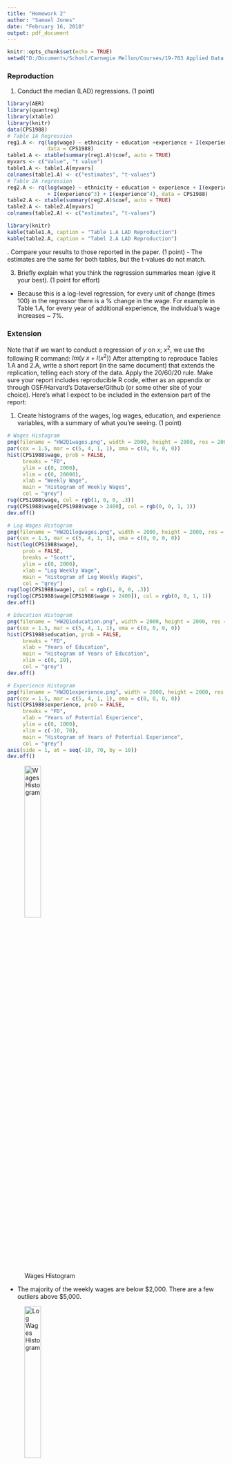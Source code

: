 ---
title: "Homework 2"
author: "Samuel Jones"
date: "February 16, 2018"
output: pdf_document
---
```{r setup, include=FALSE}
knitr::opts_chunk$set(echo = TRUE)
setwd("D:/Documents/School/Carnegie Mellon/Courses/19-703 Applied Data Analysis I/Homework")
```
### Reproduction
1. Conduct the median (LAD) regressions. (1 point)
```{r, warning=FALSE, message=FALSE, cache=TRUE, autodep=TRUE, fig.align='center'}
library(AER)
library(quantreg)
library(xtable)
library(knitr)
data(CPS1988)
# Table 1A Regression
reg1.A <- rq(log(wage) ~ ethnicity + education +experience + I(experience^2), 
             data = CPS1988)
table1.A <- xtable(summary(reg1.A)$coef, auto = TRUE)
myvars <- c("Value", "t value")
table1.A <- table1.A[myvars]
colnames(table1.A) <- c("estimates", "t-values")
# Table 2A regression
reg2.A <- rq(log(wage) ~ ethnicity + education + experience + I(experience^2) 
             + I(experience^3) + I(experience^4), data = CPS1988)
table2.A <- xtable(summary(reg2.A)$coef, auto = TRUE)
table2.A <- table2.A[myvars]
colnames(table2.A) <- c("estimates", "t-values")
```
```{r echo = FALSE, results = 'asis', fig.align='center'}
library(knitr)
kable(table1.A, caption = "Table 1.A LAD Reproduction")
kable(table2.A, caption = "Tabel 2.A LAD Reproduction")
```

\break
2. Compare your results to those reported in the paper. (1 point)
- The estimates are the same for both tables, but the t-values do not match.

3. Briefly explain what you think the regression summaries mean (give it your best). (1 point for effort)
- Because this is a log-level regression, for every unit of change (times 100) in the regressor there is a % change in the wage. For example in Table 1.A, for every year of additional experience, the individual's wage increases ~ 7%.

### Extension  
Note that if we want to conduct a regression of $y$ on $x$; $x^2$, we use the following R command: $lm(y ~ x + I(x^2))$
After attempting to reproduce Tables 1.A and 2.A, write a short report (in the same document) that extends the replication, telling each story of the data. Apply the 20/60/20 rule. Make sure your report includes reproducible R code, either as an appendix or through OSF/Harvard's Dataverse/Github (or some other site of your choice). Here's what I expect to be included in the extension part of the report:

1. Create histograms of the wages, log wages, education, and experience variables, with a summary of what you're seeing. (1 point)
```{r, warning=FALSE, message=FALSE, cache=TRUE, autodep=TRUE, fig.align='center'}
# Wages Histogram
png(filename = "HW2Q1wages.png", width = 2000, height = 2000, res = 200)
par(cex = 1.5, mar = c(5, 4, 1, 1), oma = c(0, 0, 0, 0))
hist(CPS1988$wage, prob = FALSE,
     breaks = "FD",
     ylim = c(0, 2000),
     xlim = c(0, 20000),
     xlab = "Weekly Wage",
     main = "Histogram of Weekly Wages",
     col = "grey")
rug(CPS1988$wage, col = rgb(1, 0, 0, .3))
rug(CPS1988$wage[CPS1988$wage > 2400], col = rgb(0, 0, 1, 1))
dev.off()

# Log Wages Histogram
png(filename = "HW2Q1logwages.png", width = 2000, height = 2000, res = 200)
par(cex = 1.5, mar = c(5, 4, 1, 1), oma = c(0, 0, 0, 0))
hist(log(CPS1988$wage),
     prob = FALSE,
     breaks = "Scott",
     ylim = c(0, 2000),
     xlab = "Log Weekly Wage",
     main = "Histogram of Log Weekly Wages",
     col = "grey")
rug(log(CPS1988$wage), col = rgb(1, 0, 0, .3))
rug(log(CPS1988$wage[CPS1988$wage > 2400]), col = rgb(0, 0, 1, 1))
dev.off()

# Education Histogram
png(filename = "HW2Q1education.png", width = 2000, height = 2000, res = 200)
par(cex = 1.5, mar = c(5, 4, 1, 1), oma = c(0, 0, 0, 0))
hist(CPS1988$education, prob = FALSE,
     breaks = "FD",
     xlab = "Years of Education",
     main = "Histogram of Years of Education",
     xlim = c(0, 20),
     col = "grey")
dev.off()

# Experience Histogram
png(filename = "HW2Q1experience.png", width = 2000, height = 2000, res = 200)
par(cex = 1.5, mar = c(5, 4, 1, 1), oma = c(0, 0, 0, 0))
hist(CPS1988$experience, prob = FALSE,
     breaks = "FD",
     xlab = "Years of Potential Experience",
     ylim = c(0, 1000),
     xlim = c(-10, 70),
     main = "Histogram of Years of Potential Experience",
     col = "grey")
axis(side = 1, at = seq(-10, 70, by = 10))
dev.off()
```

![Wages Histogram](HW2Q1wages.png){width=30%}

- The majority of the weekly wages are below \$2,000. There are a few outliers above \$5,000. 

![Log Wages Histogram](HW2Q1logwages.png){width=30%}

- The log wages histogram look much more like a normal distribution. 

![Education Histogram](HW2Q1education.png){width=30%}

- There's a huge spike corresponding to high school graduation. Those with more education than high school greatly outnumbered those with less than a high school education.

![Experience Histogram](HW2Q1experience.png){width=30%}

- The data peaks somewhere between ten and twenty years. The data also shows people with negative experience. This is okay because the measure is "potential experience" with a formula that makes it possible for people to have negative experience.

2. Create scatterplots of wages and log wages against education and experience, with fitted linear or median regression lines, again with a summary. (1 point)
```{r, warning=FALSE, message=FALSE, cache=TRUE, autodep=TRUE, fig.align='center'}
# Wage vs Education
rq1 <- rq(wage ~ education, data = CPS1988)
lm1 <- lm(wage ~ education, data = CPS1988)
rq2 <- rq(log(wage) ~ education, data = CPS1988)
lm2 <- lm(log(wage) ~ education, data = CPS1988)
png(filename = "HW2Q2ScatterEd.png", width = 2000, height = 2000, res = 200)
par(cex = 1.5, mar = c(5, 4, 2, 1), mfrow = c(2,1))
plot(jitter(CPS1988$education),
     jitter(CPS1988$wage),
     ylab = "Weekly Wages",
     xlab = "Years of Education",
     pch = 19,
     cex = .5,
     col = rgb(0, 0, 0, .1),
     xlim = c(0, 20),
     ylim = c(0, 20000))
abline(rq1, col = "red", lwd = 2)
abline(lm1, col = "blue", lwd = 2)
plot(jitter(CPS1988$education),
     jitter(log(CPS1988$wage)),
     ylab = "Log Weekly Wages",
     xlab = "Years of Education",
     cex = .5,
     pch = 19,
     col = rgb(0, 0, 0, .1),
     xlim = c(0, 20))
abline(rq2, col = "red", lwd = 2)
abline(lm2, col = "blue", lwd = 2)
dev.off()

# Wage vs Experience
rq1 <- rq(wage ~ experience, data = CPS1988)
lm1 <- lm(wage ~ experience, data = CPS1988)
rq2 <- rq(log(wage) ~ experience, data = CPS1988)
lm2 <- lm(log(wage) ~ experience, data = CPS1988)
png(filename = "HW2Q2ScatterExp.png", width = 2000, height = 2000, res = 200)
par(cex = 1.5, mar = c(5, 4, 2, 1), mfrow = c(2,1))
plot(jitter(CPS1988$experience),
     jitter(CPS1988$wage),
     ylab = "Weekly Wages",
     xlab = "Potential Years of Experience",
     pch = 19,
     cex = .5,
     col = rgb(0, 0, 0, .1),
     ylim = c(0, 20000))
abline(rq1, col = "red", lwd = 2)
abline(lm1, col = "blue", lwd = 2)
plot(jitter(CPS1988$experience),
     jitter(log(CPS1988$wage)),
     ylab = "Log Weekly Wages",
     xlab = "Potential Years of Experience",
     cex = .5,
     pch = 19,
     col = rgb(0, 0, 0, .1))
abline(rq2, col = "red", lwd = 2)
abline(lm2, col = "blue", lwd = 2)
dev.off()
```
![Wage and Log Wage vs Years of Education](HW2Q2ScatterEd.png){width = 30%}

- The plots seem to make a good case for increased wages with increasing years of education. The second plot shows that there is a lot of variation as wages increase as well.

![Wage and Log Wage vs Years of Experience](HW2Q2ScatterExp.png){width = 30%}

- There apears to be acurvilinear relationship (an upside down U) to the data. This relationshipo is only visible in the plot using log wages.

3. Compare wages and log wages to the normal distribution, with a summary of what you think is going on. (1 point)
```{r, warning=FALSE, message=FALSE, cache=TRUE, autodep=TRUE, fig.align='center'}
# Wage QQ
k <- 1:length(CPS1988$wage)
p <- (k - 0.5)/length(CPS1988$wage)
norm.q <- qnorm(p, mean(CPS1988$wage), sd(CPS1988$wage))
wages.q <- quantile(CPS1988$wage, probs = p, type = 5)
png(filename = "HW2Q3wageqq.png", width = 2000, height = 2000, res = 200)
par(cex = 1.5)
min <- min(floor(min(wages.q, norm.q)))
max <- max(ceiling(max(wages.q, norm.q)))
plot(norm.q, wages.q,
     xlim = c(min, max),
     ylim = c(min, max),
     ylab = "Quantiles of Weekly Wages",
     xlab = "Quantiles of Draws from a Normal Distribution",
     pch = 19)
abline(0, 1)
dev.off()

#Wage Log QQ
k <- 1:length(CPS1988$wage)
p <- (k - 0.5)/length(CPS1988$wage)
norm.q <- qnorm(p, mean(log(CPS1988$wage)), sd(log(CPS1988$wage)))
wages.q <- quantile(log(CPS1988$wage), probs = p, type = 5)
png(filename = "HW2Q3logwageqq.png", width = 2000, height = 2000, res = 200)
par(cex = 1.5)
min <- min(floor(min(wages.q, norm.q)))
max <- max(ceiling(max(wages.q, norm.q)))
plot(norm.q, wages.q,
     xlim = c(min, max),
     ylim = c(min, max),
     ylab = "Quantiles of Log Weekly Wages",
     xlab = "Quantiles of Draws from a Normal Distribution",
     pch = 19)
abline(0, 1)
dev.off()

```

![Weekly Wages vs. Normal Distribution QQ Plot](HW2Q3wageqq.png){width = 30%}

- The QQ plot shows a very skewed distribution. The lowest quantile is compressed. 

![Weekly Log Wages vs. Normal Distribution QQ Plot](HW2Q3logwageqq.png){width = 30%}

- This QQ plot is much closer to a normal distribution. The lowest and highest quantiles are both not normal. In the middle of the distribution wages are slightly higher than a normal distribution would predict.

4. Plot the regression residuals for the regressions in Tables 1.A and 2.A, using ordinary linear regression rather than median regression. Are there outliers? If so, what type are they? Would median regression or ordinary linear regression be more appropriate for these data? (1 point)
```{r, warning=FALSE, message=FALSE, cache=TRUE, autodep=TRUE, fig.align='center'}
reg1.A.lm <- lm(log(wage) ~ ethnicity + education + experience + I(experience^2), 
                data = CPS1988)
reg2.A.lm <- lm(log(wage) ~ ethnicity + education + experience + I(experience^2) 
                + I(experience^3) + I(experience^4), data = CPS1988)
library(car)
png(filename = "HW2Q4qqresiduals.png", width = 2000, height = 2000, res = 200)
par(mfrow = c(1, 2), cex = 1.3, mar = c(5, 4, 2, 1))
qqPlot(reg1.A.lm,
       main = "Table 1.A Regression Residuals",
       id.n = 3,
       pch = 19,
       cex = .75,
       col = rgb(0, 0, 0, .1),
       ylab = "Jackknife Residuals")
abline(0, 1)
qqPlot(reg2.A.lm,
       main = "Table 2.A Regression Residuals",
       id.n = 3,
       pch = 19,
       cex = .75,
       col = rgb(0, 0, 0, .1),
       ylab = "Jackknife Residuals")
abline(0, 1)
dev.off()
# Influence Index Plots
png(filename = "HW2Q4Influence1A.png", width = 2000, height = 2000, res = 200)
par(cex = 1.3, mar = c(5, 4, 2, 1))
influenceIndexPlot(reg1.A.lm, id.n = 10)
dev.off()
#Median Cook's D
median(cooks.distance(reg1.A.lm))
max(cooks.distance(reg1.A.lm))
max(cooks.distance(reg1.A.lm))/median(cooks.distance(reg1.A.lm))
influence(reg1.A.lm)$hat[15387]/median(influence(reg1.A.lm)$hat)
cooks.distance(reg1.A.lm)[15387]/median(cooks.distance(reg1.A.lm))
rstudent(reg1.A.lm)[15387]
CPS1988[15387, ]
CPS1988[17228, ]
# Remove outliers sensiticity analysis
reg1.A.lm.drop <- lm(log(wage) ~ ethnicity + education + experience 
                     + I(experience^2), data = CPS1988[-c(15387, 17228),])
reg2.A.lm.drop <- lm(log(wage) ~ ethnicity + education + experience 
                     + I(experience^2) + I(experience^3) + I(experience^4),
                     data = CPS1988[-c(15387, 17228),])
coefficients(reg1.A.lm)/coefficients(reg1.A.lm.drop)
coefficients(reg2.A.lm)/coefficients(reg2.A.lm.drop)
```
![Weekly Log Wages vs. Normal Distribution QQ Plot](HW2Q4qqresiduals.png){width = 30%}

- There are many observations with jackknife residuals greater than +/- 4. There are outliers. 2 of them appear to be very experienced persons with very high and very low wages. Median regression appears to be better for these data because a few cases with high leverage are "throwing off" the rest of the data.

5. Using median or ordinary linear regression, evaluate the backcasting quality of the Mincer type model (Table 1.A). Use 5-fold cross-validation to test whether this model is too complex. (1 point)
```{r, warning=FALSE, message=FALSE, cache=TRUE, autodep=TRUE, fig.align='center'}
png(filename = "HW2Q5backcast.png", width = 2000, height = 2000, res = 200)
par(cex = 1.3, mar = c(5, 4, 2, 1))
plot(predict(reg1.A.lm), log(CPS1988$wage),
     xlab = "Predicted Log Wages",
     ylab = "Actual Log Wages",
     xlim = c(3, 10),
     ylim = c(3, 10),
     pch = 19,
     col = rgb(0, 0, 0, .1),
     cex = 0.5)
abline(0, 1)
dev.off()
# Cross Validation
cv.fun <- function(K = 5){
  folds <- K
  ## generate vector of fold numbers
  fold.num <- rep(1:folds,
                  length.out = length(CPS1988$wage))
  fold.ran <- sample(fold.num)
  # Create data matrix
  CPS1988$exp.sq <- CPS1988$experience^2
  CPS1988$logwage <- log(CPS1988$wage)
  data1 <- CPS1988
  rmse.simple <- c()
  rmse.complex <- c()
  for(i in 1:folds){ # loop through the different folds
    # training data are those that are not in the current fold
    train <- data1[fold.ran != i, ]
    # test data are those that are in the current fold
    test <- data1[fold.ran == i, ]
    # Estimate LAD models on training data
    train1 <- rq(logwage ~ education + ethnicity + experience,
                 data = train)
    train2 <- rq(logwage ~ education + ethnicity
                 + experience + exp.sq, data = train)
    # Make predictions on test data
    test1 <- predict(train1, newdata = test)
    test2 <- predict(train2, newdata = test)
    # Calculate rMSE
    rmse.simple[i] <- sqrt(sum((test$logwage - test1)^2)/length(test$logwage))
    rmse.complex[i] <- sqrt(sum((test$logwage - test2)^2)/length(test$logwage))
  }
  return(list(rmse.simple, rmse.complex))
}
xval <- replicate(10, cv.fun())
rmse.simple <- sapply(xval[1, ], mean)
rmse.complex <- sapply(xval[2, ], mean)

mean(rmse.simple)
mean(rmse.complex)

# Quadratic vs. Quartic
cv.fun <- function(K = 5){
  folds <- K
  ## generate vector of fold numbers
  fold.num <- rep(1:folds,
                  length.out = length(CPS1988$wage))
  fold.ran <- sample(fold.num)
  # Create data matrix
  CPS1988$exp.sq <- CPS1988$experience^2
  CPS1988$exp.cube <- CPS1988$experience^3
  CPS1988$exp.quad <- CPS1988$experience^4
  CPS1988$logwage <- log(CPS1988$wage)
  data1 <- CPS1988
  rmse.simple <- c()
  rmse.complex <- c()
  for(i in 1:folds){ # loop through the different folds
    # training data are those that are not in the current fold
    train <- data1[fold.ran != i, ]
    # test data are those that are in the current fold
    test <- data1[fold.ran == i, ]
    # Estimate LAD models on training data
    train1 <- rq(logwage ~ education + ethnicity
                 + experience + exp.sq, data = train)
    train2 <- rq(logwage ~ education + ethnicity
                 + experience + exp.sq
                 + exp.cube + exp.quad, data = train)
    # Make predictions on test data
    test1 <- predict(train1, newdata = test)
    test2 <- predict(train2, newdata = test)
    # Calculate rMSE
    rmse.simple[i] <- sqrt(sum((test$logwage - test1)^2)/length(test$logwage))
    rmse.complex[i] <- sqrt(sum((test$logwage - test2)^2)/length(test$logwage))
  }
  return(list(rmse.simple, rmse.complex))
}
xval <- replicate(10, cv.fun())
rmse.simple <- sapply(xval[1, ], mean)
rmse.complex <- sapply(xval[2, ], mean)

mean(rmse.simple)
mean(rmse.complex)
```

![Backcast Model](HW2Q5backcast.png){width = 30%}

- There are modest gains when using the more complicated model for cross-validation. The quadratic and quartic models are not very different. So, lacking an theoretical justification, its probably best to stick with the simpler model.

6. Discuss the statistical inference story. Explain why using confidence intervals would be valid or invalid for these data. (1 point)
```{r, warning=FALSE, message=FALSE, cache=TRUE, autodep=TRUE, fig.align='center'}
CPS1988$logwage <- log(CPS1988$wage)
CPS1988$exp.sq <- CPS1988$experience^2
# Estimate quadratic OLS
quad.lm <- lm(logwage ~ education + ethnicity
              + experience + exp.sq, data = CPS1988)
summary(quad.lm)
vcov1 <- vcov(quad.lm)
vars <- diag(vcov1)
beta.hat <- coefficients(quad.lm)
lower <- beta.hat - 1.96*sqrt(vars)
upper <- beta.hat + 1.96*sqrt(vars)
lower
upper
```

- The data were collected using sampling techniques from the US as long as the subjects fell within some fairly specific characteristics. There appears to also be measurement error and bias, some intentional and someunintentional. The data are never claimed to be a random sample. The data are also restricted to a single year. There could be factors not included in the data that drive or influence the data. 

7. Discuss the causality story. To what degree do you think we can make causal claims about the regression models used? Explain your reasoning. (1 point)

- I don't think we have a sufficient foundation for claims on causality. My advisor has often said that he doesn't feel justified making claims for causality if he doesn't have experimental data to back up the claim. This seems like a very prudent approach to data analysis in hte sciences. Specifically, the data did not result from random sampling, there was no blinding and we don't know if there were non-responses (self selection bias) or atttrition factors in this study. It's also possible there exists omitted variable bias and there are probably fixed effects that are also biasing the data.
